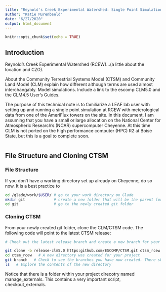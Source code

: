 ```yaml
---
title: "Reynold's Creek Experimental Watershed: Single Point Simulations"
author: "Katie Murenbeeld"
date: "6/27/2020"
output: html_document
---
```


```r
knitr::opts_chunk$set(echo = TRUE)
```

## Introduction

Reynold's Creek Experimental Watershed (RCEW)...(a little about the location and CZO).

About the Community Terrestrial Systems Model (CTSM) and Community Land Model (CLM) explain how different although terms are used almost interchangably. Model simulations. Include a link to the escomp CLM5.0 and the CLM4.5 User's Guides. 

The purpose of this technical note is to familiarize a LEAF lab user with setting up and running a single point simulation at RCEW with meterological data from one of the AmeriFlux towers on the site. In this document, I am assuming that you have a small or large allocation on the National Center for Atmospheric Research's (NCAR) supercomputer Cheyenne. At this time CLM is not ported on the high performance computer (HPC) R2 at Boise State, but this is a goal to complete soon. 

```r

```

## File Structure and Cloning CTSM

### File Structure

If you don't have a working directory set up already on Cheyenne, do so now. It is a best practice to 

```bash
cd /glade/work/$USER/ # go to your work directory on Glade
mkdir git             # create a new folder that will be the parent for future projects using CLM/CTSM
cd git                # go to the newly created git folder
```

### Cloning CTSM

From your newly created git folder, clone the CLM/CTSM code. The following code will point to the latest CTSM release:

```bash
# Check out the latest release branch and create a new branch for your project

git clone -b release-clm5.0 https:github.com/ESCOMP/CTSM.git ctsm_rcew 
cd ctsm_rcew   # A new directory was created for your project
git branch   # Check to see the branches you have now created. There should be a master (or main) as well as a ctsm_rcew branch. The ctsm_rcew branch should have a star next to it.
ls   # Explore the contents of the new directory
```

Notice that there is a folder within your project direcotry named manage_externals. This contains a very important script, checkout_externals. 

